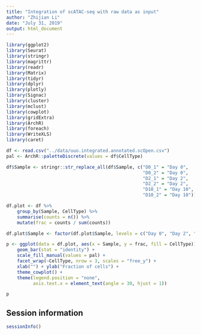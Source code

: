 ```yaml
---
title: "Integration of scATAC-seq with raw data as input"
author: "Zhijian Li"
date: "July 31, 2019"
output: html_document
---
```


```r
library(ggplot2)
library(Seurat)
library(stringr)
library(magrittr)
library(readr)
library(Matrix)
library(tidyr)
library(dplyr)
library(plotly)
library(Signac)
library(cluster)
library(mclust)
library(cowplot)
library(gridExtra)
library(ArchR)
library(foreach)
library(WriteXLS)
library(caret)
```


```r
df <- read.csv("../data/uuo.integrated.annotated.scOpen.csv")
pal <- ArchR::paletteDiscrete(values = df$CellType)

df$Sample <- stringr::str_replace_all(df$Sample, c("D0_1" = "Day 0",
                                                   "D0_2" = "Day 0",
                                                   "D2_1" = "Day 2",
                                                   "D2_2" = "Day 2",
                                                   "D10_1" = "Day 10",
                                                   "D10_2" = "Day 10"))

```

```r
df.plot <- df %>%
    group_by(Sample, CellType) %>%
    summarise(counts = n()) %>%
    mutate(frac = counts / sum(counts))

df.plot$Sample <- factor(df.plot$Sample, levels = c("Day 0", "Day 2", "Day 10"))

p <- ggplot(data = df.plot, aes(x = Sample, y = frac, fill = CellType)) +
    geom_bar(stat = "identity") +
    scale_fill_manual(values = pal) +
    facet_wrap(~CellType, nrow = 3, scales = "free_y") +
    xlab("") + ylab("Fraction of cells") +
    theme_cowplot() +
    theme(legend.position = "none",
          axis.text.x = element_text(angle = 30, hjust = 1))

p
```



## Session information
```r
sessionInfo()
```
